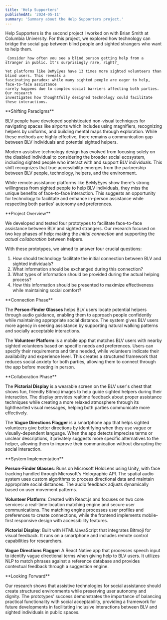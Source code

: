 ```yaml
---
title: 'Help Supporters'
publishedAt: '2024-05-11'
summary: 'Summary about the Help Supporters project.'
---
```


<Hero>
  <div>
    <Callout link="" text="ACM DL Page" />
    <Callout link="" text="Paper" />
  </div>
  <div>
    Help Supporters is the second project I worked on with Brian Smith at Columbia University.
    For this project, we explored how technology can bridge the social gap between blind
    people and sighted strangers who want to help them.

    _Consider how often you see a blind person getting help from a stranger in public. It's surprisingly rare, right?_

    Yet platforms like BeMyEyes have 13 times more sighted volunteers than blind users. This reveals a
    fascinating paradox: while many sighted people are eager to help, face-to-face assistance
    rarely happens due to complex social barriers affecting both parties. Our research
    investigates how thoughtfully designed technology could facilitate these interactions.
  </div>
</Hero>

<Line />

<TwoCol>
**Shifting Paradigms**

BLV people have developed sophisticated non-visual techniques for navigating spaces like airports which includes using magnifiers, recognizing helpers by uniforms, and building mental maps through exploration. While these methods are highly effective, there remains a communication gap between BLV individuals and potential sighted helpers.

Modern assistive technology design has evolved from focusing solely on the disabled individual to considering the broader social ecosystem, including sighted people who interact with and support BLV individuals. This shift recognizes that true accessibility emerges from the partnership between BLV people, technology, helpers, and the environment.

While remote assistance platforms like BeMyEyes show there's strong willingness from sighted people to help BLV individuals, they miss the unique benefits of face-to-face interaction. This suggests an opportunity for technology to facilitate and enhance in-person assistance while respecting both parties' autonomy and preferences.
</TwoCol>

<Line />

<TwoCol>
**Project Overview**

We developed and tested four prototypes to facilitate face-to-face assistance between BLV and sighted strangers. Our research focused on two key phases of help: making the _initial connection_ and supporting the _actual collaboration_ between helpers.

With these prototypes, we aimed to answer four crucial questions:

1. How should technology facilitate the initial connection between BLV and sighted individuals?
2. What information should be exchanged during this connection?
3. What types of information should be provided during the actual helping process?
4. How this information should be presented to maximize effectiveness while maintaining social comfort?
</TwoCol>

<Line />

<TwoCol>
**Connection Phase**

The **Person-Finder Glasses** helps BLV users locate potential helpers through audio guidance, enabling them to approach people confidently while maintaining appropriate social distance. The system gives BLV users more agency in seeking assistance by supporting natural walking patterns and socially acceptable interactions.

The **Volunteer Platform** is a mobile app that matches BLV users with nearby sighted volunteers based on specific needs and preferences. Users can specify their requirements and time needed, while volunteers indicate their availability and experience level. This creates a structured framework that reduces social anxiety for both parties, allowing them to connect through the app before meeting in person.
</TwoCol>

<TwoCol>
**Collaboration Phase**

The **Pictorial Display** is a wearable screen on the BLV user's chest that shows fun, friendly Bitmoji images to help guide sighted helpers during their interaction. The display provides realtime feedback about proper assistance techniques while creating a more relaxed atmosphere through its lighthearted visual messages, helping both parties communicate more effectively.

The **Vague Directions Flagger** is a smartphone app that helps sighted volunteers give better directions by identifying when they use vague or visually-dependent language. When the app detects imprecise terms or unclear descriptions, it privately suggests more specific alternatives to the helper, allowing them to improve their communication without disrupting the social interaction.
</TwoCol>

<Line />

<TwoCol>
**System Implementation**

**Person-Finder Glasses**: Runs on Microsoft HoloLens using Unity, with face tracking handled through Microsoft's Holographic API. The spatial audio system uses custom algorithms to process directional data and maintain appropriate social distances. The audio feedback adjusts dynamically based on user movement patterns.

**Volunteer Platform**: Created with React.js and focuses on two core services: a real-time location matching engine and secure user communications. The matching engine processes user profiles and preferences to create connections, while the frontend implements mobile-first responsive design with accessibility features.

**Pictorial Display**: Built with HTML/JavaScript that integrates Bitmoji for visual feedback. It runs on a smartphone and includes remote control capabilities for researchers.

**Vague Directions Flagger**: A React Native app that processes speech input to identify vague directional terms when giving help to BLV users. It utilizes NLP to match phrases against a reference database and provides contextual feedback through a suggestion engine.
</TwoCol>

<Line />

<TwoCol>
**Looking Forward**

Our research shows that assistive technologies for social assistance should create structured environments while preserving user autonomy and dignity. The prototypes' success demonstrates the importance of balancing practical functionality with social acceptability, providing a framework for future developments in facilitating inclusive interactions between BLV and sighted individuals in public spaces.
</TwoCol>